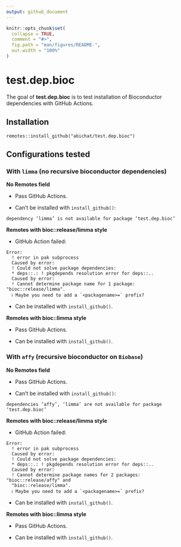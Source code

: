 ```yaml
---
output: github_document
---
```


<!-- README.md is generated from README.Rmd. Please edit that file -->

```r
knitr::opts_chunk$set(
  collapse = TRUE,
  comment = "#>",
  fig.path = "man/figures/README-",
  out.width = "100%"
)
```

# test.dep.bioc

The goal of **test.dep.bioc** is to test installation of Bioconductor dependencies with GitHub Actions.

## Installation

```
remotes::install_github("abichat/test.dep.bioc")
```

## Configurations tested

### With `limma` (no recursive bioconductor dependencies)

**No Remotes field**

* Pass GitHub Actions.

* Can't be installed with `install_github()`:

```
dependency ‘limma’ is not available for package ‘test.dep.bioc’
```

**Remotes with bioc::release/limma style**

* GitHub Action failed:

```
Error: 
  ! error in pak subprocess
  Caused by error: 
  ! Could not solve package dependencies:
  * deps::.: ! pkgdepends resolution error for deps::..
  Caused by error: 
  ! Cannot determine package name for 1 package: "bioc::release/limma".
  ℹ Maybe you need to add a `<packagename>=` prefix?
```

* Can be installed with `install_github()`.


**Remotes with bioc::limma style**

* Pass GitHub Actions.

* Can be installed with `install_github()`.


### With `affy` (recursive bioconductor on `Biobase`)

**No Remotes field**

* Pass GitHub Actions.

* Can't be installed with `install_github()`:

```
dependencies ‘affy’, ‘limma’ are not available for package ‘test.dep.bioc’
```

**Remotes with bioc::release/limma style**

* GitHub Action failed:

```
Error: 
  ! error in pak subprocess
  Caused by error: 
  ! Could not solve package dependencies:
  * deps::.: ! pkgdepends resolution error for deps::..
  Caused by error: 
  ! Cannot determine package names for 2 packages: "bioc::release/affy" and
  "bioc::release/limma".
  ℹ Maybe you need to add a `<packagename>=` prefix?
```

* Can be installed with `install_github()`.


**Remotes with bioc::limma style**

* Pass GitHub Actions.

* Can be installed with `install_github()`.
